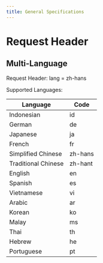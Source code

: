 ```yaml
---
title: General Specifications
---
```


# Request Header

## Multi-Language

Request Header: lang = zh-hans

Supported Languages:

| Language        | Code      |
|-----------------|-----------|
| Indonesian      | id        |
| German          | de        |
| Japanese        | ja        |
| French          | fr        |
| Simplified Chinese| zh-hans   |
| Traditional Chinese | zh-hant   |
| English         | en        |
| Spanish         | es        |
| Vietnamese      | vi        |
| Arabic          | ar        |
| Korean          | ko        |
| Malay           | ms        |
| Thai            | th        |
| Hebrew          | he        |
| Portuguese      | pt        |